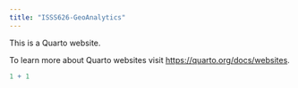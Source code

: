 ```yaml
---
title: "ISSS626-GeoAnalytics"
---
```


This is a Quarto website.

To learn more about Quarto websites visit <https://quarto.org/docs/websites>.

```r
1 + 1
```
